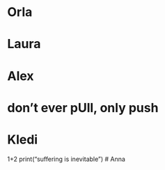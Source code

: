 # Orla

# 

# Laura

# 

# Alex
# don't ever pUll, only push

# Kledi
1+2
print("suffering is inevitable")
# Anna

# 

